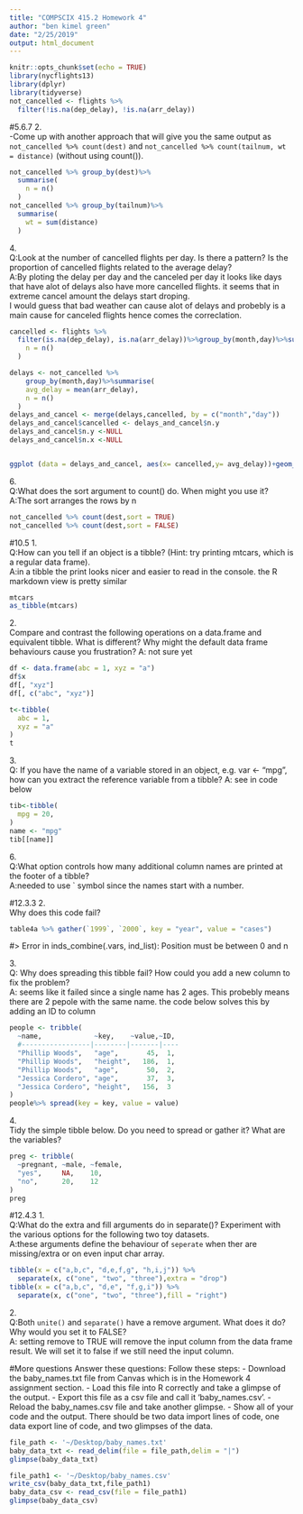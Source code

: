 ```yaml
---
title: "COMPSCIX 415.2 Homework 4"
author: "ben kimel green"
date: "2/25/2019"
output: html_document
---
```


```r
knitr::opts_chunk$set(echo = TRUE)
library(nycflights13)
library(dplyr)
library(tidyverse)
not_cancelled <- flights %>% 
  filter(!is.na(dep_delay), !is.na(arr_delay))
```
#5.6.7
2.<br/>
-Come up with another approach that will give you the same output as `not_cancelled %>% count(dest)` and `not_cancelled %>% count(tailnum, wt = distance)` (without using count()).<br/>
```r
not_cancelled %>% group_by(dest)%>% 
  summarise(
    n = n()
  )
not_cancelled %>% group_by(tailnum)%>% 
  summarise(
    wt = sum(distance)
  )

```
4.<br/>
Q:Look at the number of cancelled flights per day. Is there a pattern? Is the proportion of cancelled flights related to the average delay?<br/>
A:By ploting the delay per day and the canceled per day it looks like days that have alot of delays also have more cancelled flights. it seems that in extreme cancel amount the delays start droping.<br/> I would guess that bad weather can cause alot of delays and probebly is a main cause for canceled flights hence comes the correclation. 
```r
cancelled <- flights %>% 
  filter(is.na(dep_delay), is.na(arr_delay))%>%group_by(month,day)%>%summarise(
    n = n()
  )

delays <- not_cancelled %>% 
    group_by(month,day)%>%summarise(
    avg_delay = mean(arr_delay),
    n = n()
  )
delays_and_cancel <- merge(delays,cancelled, by = c("month","day"))
delays_and_cancel$cancelled <- delays_and_cancel$n.y
delays_and_cancel$n.y <-NULL
delays_and_cancel$n.x <-NULL


ggplot (data = delays_and_cancel, aes(x= cancelled,y= avg_delay))+geom_point()
```
6.<br/>
Q:What does the sort argument to count() do. When might you use it?<br/>
A:The sort arranges the rows by n<br/>
```r
not_cancelled %>% count(dest,sort = TRUE)
not_cancelled %>% count(dest,sort = FALSE)
```
#10.5
1.<br/>
Q:How can you tell if an object is a tibble? (Hint: try printing mtcars, which is a regular data frame).<br/>
A:in a tibble the print looks nicer and easier to read in the console. the R markdown view is pretty similar <br/>
```r
mtcars
as_tibble(mtcars)
```

2.<br/>
Compare and contrast the following operations on a data.frame and equivalent tibble. What is different? Why might the default data frame behaviours cause you frustration?
A: not sure yet
```r
df <- data.frame(abc = 1, xyz = "a")
df$x
df[, "xyz"]
df[, c("abc", "xyz")]

t<-tibble(
  abc = 1,
  xyz = "a"
)
t
```

3.<br/>
Q: If you have the name of a variable stored in an object, e.g. var <- "mpg", how can you extract the reference variable from a tibble?
A: see in code below
```r
tib<-tibble(
  mpg = 20,
)
name <- "mpg"
tib[[name]]
```

6.<br/>
Q:What option controls how many additional column names are printed at the footer of a tibble?<br/>
A:needed to use ` symbol since the names start with a number.

#12.3.3
2.<br/>
Why does this code fail?
```r
table4a %>% gather(`1999`, `2000`, key = "year", value = "cases")
```
#> Error in inds_combine(.vars, ind_list): Position must be between 0 and n

3.<br/>
Q: Why does spreading this tibble fail? How could you add a new column to fix the problem?<br/>
A: seems like it failed since a single name has 2 ages. This probebly means there are 2 pepole with the same name. the code below solves this by adding an ID to column 
```r
people <- tribble(
  ~name,             ~key,    ~value,~ID,
  #-----------------|--------|-------|----
  "Phillip Woods",   "age",       45,  1,
  "Phillip Woods",   "height",   186,  1,
  "Phillip Woods",   "age",       50,  2,
  "Jessica Cordero", "age",       37,  3,
  "Jessica Cordero", "height",   156,  3
)
people%>% spread(key = key, value = value)
```
4.<br/>
Tidy the simple tibble below. Do you need to spread or gather it? What are the variables?<br/>
```r
preg <- tribble(
  ~pregnant, ~male, ~female,
  "yes",     NA,    10,
  "no",      20,    12
)
preg
```
#12.4.3
1.<br/>
Q:What do the extra and fill arguments do in separate()? Experiment with the various options for the following two toy datasets.<br/>
A:these arguments define the behaviour of `seperate` when ther are missing/extra or on even input char array.

```r
tibble(x = c("a,b,c", "d,e,f,g", "h,i,j")) %>% 
  separate(x, c("one", "two", "three"),extra = "drop")
tibble(x = c("a,b,c", "d,e", "f,g,i")) %>% 
  separate(x, c("one", "two", "three"),fill = "right")
```
2.<br/>
Q:Both `unite()` and `separate()` have a remove argument. What does it do? Why would you set it to FALSE?<br/>
A: setting remove to TRUE will remove the input column from the data frame result. We will set it to false if we still need the input column.

#More questions
Answer these questions:
Follow these steps:
- Download the baby_names.txt file from Canvas which is in the Homework 4 assignment section.
- Load this file into R correctly and take a glimpse of the output.
- Export this file as a csv file and call it ‘baby_names.csv’.
- Reload the baby_names.csv file and take another glimpse.
- Show all of your code and the output. There should be two data import lines of code, one data export
line of code, and two glimpses of the data.
```r
file_path <- '~/Desktop/baby_names.txt'
baby_data_txt <- read_delim(file = file_path,delim = "|")
glimpse(baby_data_txt)

file_path1 <- '~/Desktop/baby_names.csv'
write_csv(baby_data_txt,file_path1)
baby_data_csv <- read_csv(file = file_path1)
glimpse(baby_data_csv)
```

